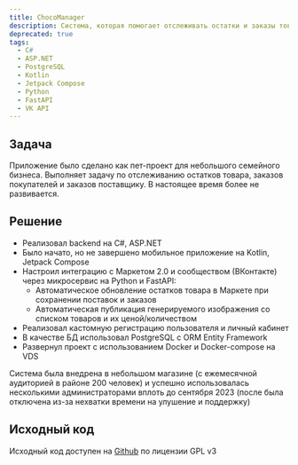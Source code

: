 ```yaml
---
title: ChocoManager
description: Cистема, которая помогает отслеживать остатки и заказы товара в магазине и интегрируется с Маркетом ВКонтакте
deprecated: true
tags: 
  - C#
  - ASP.NET
  - PostgreSQL
  - Kotlin
  - Jetpack Compose
  - Python
  - FastAPI
  - VK API
---
```


## Задача

Приложение было сделано как пет-проект для небольшого семейного бизнеса. Выполняет задачу по отслеживанию остатков товара, заказов покупателей и заказов поставщику. В настоящее время более не развивается.

## Решение

- Реализовал backend на C#, ASP.NET
- Было начато, но не завершено мобильное приложение на Kotlin, Jetpack Compose
- Настроил интеграцию с Маркетом 2.0 и сообществом (ВКонтакте) через микросервис на Python и FastAPI:
    - Автоматическое обновление остатков товара в Маркете при сохранении поставок и заказов
    - Автоматическая публикация генерируемого изображения со списком товаров и их ценой/количеством
- Реализовал кастомную регистрацию пользователя и личный кабинет
- В качестве БД использовал PostgreSQL с ORM Entity Framework
- Развернул проект с использованием Docker и Docker-compose на VDS

Система была внедрена в небольшом магазине (с ежемесячной аудиторией в районе 200 человек) и успешно использовалась несколькими администраторами вплоть до сентября 2023 (после была отключена из-за нехватки времени на улушение и поддержку)

## Исходный код

Исходный код доступен на [Github](https://github.com/choco-manager) по лицензии GPL v3